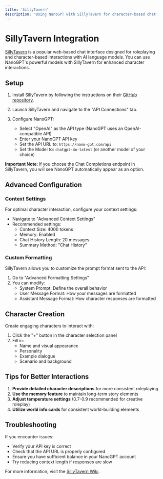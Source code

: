 ```yaml
---
title: 'SillyTavern'
description: 'Using NanoGPT with SillyTavern for character-based chat'
---
```


# SillyTavern Integration

[SillyTavern](https://github.com/SillyTavern/SillyTavern) is a popular web-based chat interface designed for roleplaying and character-based interactions with AI language models. You can use NanoGPT's powerful models with SillyTavern for enhanced character interactions.

## Setup

1. Install SillyTavern by following the instructions on their [GitHub repository](https://github.com/SillyTavern/SillyTavern).

2. Launch SillyTavern and navigate to the "API Connections" tab.

3. Configure NanoGPT:
   - Select "OpenAI" as the API type (NanoGPT uses an OpenAI-compatible API)
   - Enter your NanoGPT API key
   - Set the API URL to: `https://nano-gpt.com/api`
   - Set the Model to: `chatgpt-4o-latest` (or another model of your choice)

**Important Note**: If you choose the Chat Completions endpoint in SillyTavern, you will see NanoGPT automatically appear as an option.

## Advanced Configuration

### Context Settings

For optimal character interaction, configure your context settings:
- Navigate to "Advanced Context Settings"
- Recommended settings:
  - Context Size: 4000 tokens
  - Memory: Enabled
  - Chat History Length: 20 messages
  - Summary Method: "Chat History"

### Custom Formatting

SillyTavern allows you to customize the prompt format sent to the API:

1. Go to "Advanced Formatting Settings"
2. You can modify:
   - System Prompt: Define the overall behavior
   - User Message Format: How your messages are formatted
   - Assistant Message Format: How character responses are formatted

## Character Creation

Create engaging characters to interact with:

1. Click the "+" button in the character selection panel
2. Fill in:
   - Name and visual appearance
   - Personality
   - Example dialogue
   - Scenario and background

## Tips for Better Interactions

1. **Provide detailed character descriptions** for more consistent roleplaying
2. **Use the memory feature** to maintain long-term story elements
3. **Adjust temperature settings** (0.7-0.9 recommended for creative roleplay)
4. **Utilize world info cards** for consistent world-building elements

## Troubleshooting

If you encounter issues:
- Verify your API key is correct
- Check that the API URL is properly configured
- Ensure you have sufficient balance in your NanoGPT account
- Try reducing context length if responses are slow

For more information, visit the [SillyTavern Wiki](https://docs.sillytavern.app/). 